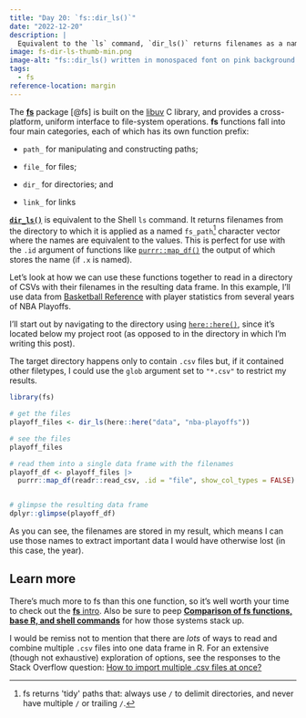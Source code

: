 ```yaml
---
title: "Day 20: `fs::dir_ls()`"
date: "2022-12-20"
description: |
  Equivalent to the `ls` command, `dir_ls()` returns filenames as a named character vector of `fs_paths`, making it perfect for passing into the `.id` argument of `purrr::map_df()`.
image: fs-dir-ls-thumb-min.png
image-alt: "fs::dir_ls() written in monospaced font on pink background."
tags: 
  - fs
reference-location: margin
---
```


The [**fs**](https://fs.r-lib.org/) package [@fs] is built on the [libuv](http://docs.libuv.org/en/v1.x/fs.html) C library, and provides a cross-platform, uniform interface to file-system operations. **fs** functions fall into four main categories, each of which has its own function prefix:

-   `path_` for manipulating and constructing paths;

-   `file_` for files;

-   `dir_` for directories; and

-   `link_` for links

[**`dir_ls()`**](https://fs.r-lib.org/reference/dir_ls.html) is equivalent to the Shell `ls` command. It returns filenames from the directory to which it is applied as a named `fs_path`[^1] character vector where the names are equivalent to the values. This is perfect for use with the `.id` argument of functions like [`purrr::map_df()`](https://purrr.tidyverse.org/reference/map.html) the output of which stores the name (if `.x` is named).

Let's look at how we can use these functions together to read in a directory of CSVs with their filenames in the resulting data frame. In this example, I'll use data from [Basketball Reference](https://www.basketball-reference.com/playoffs/NBA_2022_totals.html) with player statistics from several years of NBA Playoffs.

I'll start out by navigating to the directory using [`here::here()`](https://here.r-lib.org/reference/here.html), since it's located below my project root (as opposed to in the directory in which I'm writing this post).

The target directory happens only to contain `.csv` files but, if it contained other filetypes, I could use the `glob` argument set to `"*.csv"` to restrict my results.

```r
library(fs)

# get the files
playoff_files <- dir_ls(here::here("data", "nba-playoffs"))

# see the files
playoff_files

# read them into a single data frame with the filenames
playoff_df <- playoff_files |> 
  purrr::map_df(readr::read_csv, .id = "file", show_col_types = FALSE)


# glimpse the resulting data frame
dplyr::glimpse(playoff_df)
```

As you can see, the filenames are stored in my result, which means I can use those names to extract important data I would have otherwise lost (in this case, the year).

## Learn more

There's much more to fs than this one function, so it's well worth your time to check out the [**fs** intro](https://fs.r-lib.org/). Also be sure to peep [**Comparison of fs functions, base R, and shell commands**](https://fs.r-lib.org/articles/function-comparisons.html) for how those systems stack up.

I would be remiss not to mention that there are *lots* of ways to read and combine multiple `.csv` files into one data frame in R. For an extensive (though not exhaustive) exploration of options, see the responses to the Stack Overflow question: [How to import multiple .csv files at once?](https://stackoverflow.com/questions/11433432/how-to-import-multiple-csv-files-at-once)

[^1]: fs returns \'tidy\' paths that: always use `/` to delimit directories, and never have multiple `/` or trailing `/`.
